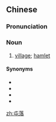 ==Chinese==
{{zh-forms}}

===Pronunciation===
{{zh-pron
|m=túnluò
|c=tyun4 lok6
|cat=n
}}

===Noun===
{{zh-noun}}

# [[village]]; [[hamlet]] {{zh-mw|座}}

====Synonyms====
* {{zh-l|村落}}
* {{zh-l|村莊}}
* {{zh-l|村子}}
* {{zh-l|莊子|tr=﻿﻿zhuāngzi}}

[[zh:屯落]]